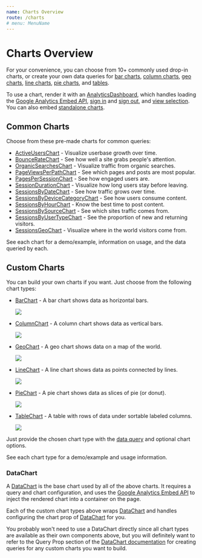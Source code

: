 ```yaml
---
name: Charts Overview
route: /charts
# menu: MenuName
---
```



<GoogleAnalytics trackingId={TRACKING_ID} />

# Charts Overview

For your convenience, you can choose from 10+ commonly used drop-in charts, or create your own data queries for [bar charts](/BarChart), 
[column charts](/ColumnChart), [geo charts](/GeoChart), [line charts](/LineChart), [pie charts](/PieChart), and [tables](/TableChart).

To use a chart, render it with an [AnalyticsDashboard](/AnalyticsDashboard), which handles loading 
the [Google Analytics Embed API](https://devboldly.github.io/react-use-analytics-api/), 
[sign in](/AuthorizeButton) and [sign out](/SignOutButton), and [view selection](/ViewSelector). You can also embed [standalone charts](/custom-dashboards-standalone-charts#standalone-charts).

## Common Charts

Choose from these pre-made charts for common queries:

- [ActiveUsersChart](/ActiveUsersChart) - Visualize userbase growth over time.
- [BounceRateChart](/BounceRateChart) - See how well a site grabs people's attention.
- [OrganicSearchesChart](/OrganicSearchesChart) - Visualize traffic from organic searches.
- [PageViewsPerPathChart](/PageViewsPerPathChart) - See which pages and posts are most popular.
- [PagesPerSessionChart](/PagesPerSessionChart) - See how engaged users are.
- [SessionDurationChart](/SessionDurationChart) - Visualize how long users stay before leaving.
- [SessionsByDateChart](/SessionsByDateChart) - See how traffic grows over time.
- [SessionsByDeviceCategoryChart](/SessionsByDeviceCategoryChart) - See how users consume content.
- [SessionsByHourChart](/SessionsByHourChart) - Know the best time to post content.
- [SessionsBySourceChart](/SessionsBySourceChart) - See which sites traffic comes from.
- [SessionsByUserTypeChart](/SessionsByUserTypeChart) - See the proportion of new and returning visitors.
- [SessionsGeoChart](/SessionsGeoChart) - Visualize where in the world visitors come from.

See each chart for a demo/example, information on usage, and the data queried by each.

## Custom Charts

You can build your own charts if you want. Just choose from the following chart types:

- [BarChart](/BarChart) - A bar chart shows data as horizontal bars.

  <img src={BarChartPng} />

- [ColumnChart](/ColumnChart) - A column chart shows data as vertical bars.

  <img src={ColumnChartPng} />
  
- [GeoChart](/GeoChart) - A geo chart shows data on a map of the world.

  <img src={GeoChartPng} />
  
- [LineChart](/LineChart) - A line chart shows data as points connected by lines.

  <img src={LineChartPng} />

- [PieChart](https://devboldly.github.io/react-analytics-charts/PieChart) - A pie chart shows data as slices of pie (or donut).

  <img src={PieChartPng} />
  
- [TableChart](/TableChart) - A table with rows of data under sortable labeled columns.

  <img src={TableChartPng} />
  
Just provide the chosen chart type with the [data query](/DataChart#query-prop) and optional chart options. 

See each chart type for a demo/example and usage information.

### DataChart

A [DataChart](/DataChart) is the base chart used by all of the above charts. It requires a 
query and chart configuration, and uses the [Google Analytics Embed API](https://devboldly.github.io/react-use-analytics-api/) to inject 
the rendered chart into a container on the page.

Each of the custom chart types above wraps [DataChart](/DataChart) and handles configuring the 
chart prop of [DataChart](/DataChart) for you.

You probably won't need to use a DataChart directly since all chart types are available as their
own components above, but you will definitely want to refer to the Query Prop section of 
the [DataChart documentation](/DataChart#query-prop) for creating queries for any custom 
charts you want to build.

<CreatedBy author="DevBoldly" url="https://devboldly.com/" emoji="🍺" emojiLabel="Beer"/>